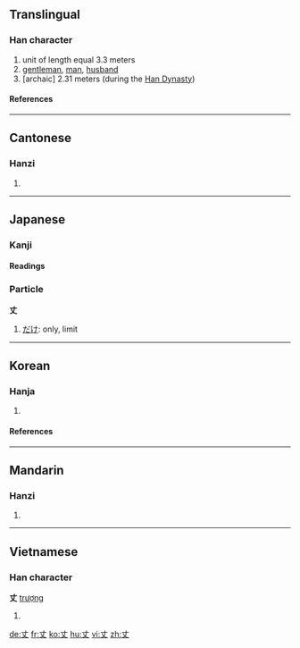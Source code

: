 ==Translingual==

===Han character===
{{Han char|rn=1|rad=一|as=02|sn=3|four=5000<sub>0</sub>|canj=十大 (JK)}}

# unit of length equal 3.3 meters
# [[gentleman]], [[man]], [[husband]]
# [archaic] 2.31 meters (during the [[w:Han Dynasty|Han Dynasty]])

====References====
{{Han ref|kx=0076.040|dkj=00011|dj=0137.080|hdz=10009.020|uh=4E08|ud=19976|bh=A456|bd=42070}}

----

==Cantonese==

===Hanzi===
{{yue-hanzi|jyut=|y=jeung6}}

# {{defn|Cantonese}}

----

==Japanese==

===Kanji===
{{ja-kanji|grade=c|rs=一02}}

====Readings====
{{ja-readings|on=[[じょう]] (''jō''), [[ちょう]] (''chō'')|kun=[[たけ]] (''take''), [[だけ]] (''dake'')}}

===Particle===
'''丈'''

# [[だけ]]: only, limit

----

==Korean==

===Hanja===
{{ko-hanja|hangeul=장|rv=jang|mr=chang|eumhun=어른|ehrv=eoleun|ehmr=ǒrǔn|ehy=}}

# {{defn|Korean}}

====References====
{{Hanja ref|nav=11111}}

----

==Mandarin==

===Hanzi===
{{cmn-hanzi|pin=[[sàn]] ([[san4]]), [[zhàng]] ([[zhang4]])|wg=san<sup>4</sup>, chang<sup>4</sup>}}

# {{defn|Mandarin}}

----

==Vietnamese==

===Han character===
'''丈''' [[trượng]]

# {{defn|Vietnamese}}

[[de:丈]]
[[fr:丈]]
[[ko:丈]]
[[hu:丈]]
[[vi:丈]]
[[zh:丈]]